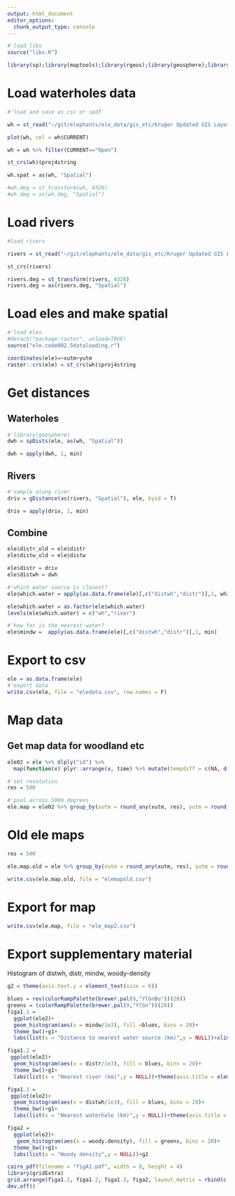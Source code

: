 ```yaml
---
output: html_document
editor_options: 
  chunk_output_type: console
---
```


```r
#'load libs
source("libs.R")

```

```r
library(sp);library(maptools);library(rgeos);library(geosphere);library(sf)
```

# Load waterholes data

```r
#'load and save as csv or spdf

wh = st_read("~/git/elephants/ele_data/gis_etc/Kruger Updated GIS Layers/waterpoints_zambatis_2011.shp")

plot(wh, col = wh$CURRENT)

wh = wh %>% filter(CURRENT=="Open")

st_crs(wh)$proj4string

wh.spat = as(wh, "Spatial")

#wh.deg = st_transform(wh, 4326)
#wh.deg = as(wh.deg, "Spatial")
```

# Load rivers

```r
#load rivers

rivers = st_read("~/git/elephants/ele_data/gis_etc/Kruger Updated GIS Layers/rivers_main.shp")

st_crs(rivers)

rivers.deg = st_transform(rivers, 4326)
rivers.deg = as(rivers.deg, "Spatial")
```

# Load eles and make spatial

```r
#'load eles
#detach("package:raster", unload=TRUE)
source("ele.code002.5dataloading.r")
```

```r
coordinates(ele)=~xutm+yutm
raster::crs(ele) = st_crs(wh)$proj4string
```

# Get distances

## Waterholes

```r
#'library(geosphere)
dwh = spDists(ele, as(wh, "Spatial"))

dwh = apply(dwh, 1, min)
```

## Rivers

```r
#'sample along river
driv = gDistance(as(rivers, "Spatial"), ele, byid = T)

driv = apply(driv, 1, min)
```

## Combine

```r
ele$distr_old = ele$distr
ele$distw_old = ele$distw

ele$distr = driv
ele$distwh = dwh

#'which water source is closest?
ele$which.water = apply(as.data.frame(ele)[,c("distwh","distr")],1, which.min)

ele$which.water = as.factor(ele$which.water)
levels(ele$which.water) = c("wh","river")

#'how far is the nearest water?
ele$mindw =  apply(as.data.frame(ele)[,c("distwh","distr")],1, min)
```

# Export to csv

```r
ele = as.data.frame(ele)
#'export data
write.csv(ele, file = "eledata.csv", row.names = F)
```


# Map data

## Get map data for woodland etc

```r
ele02 = ele %>% dlply("id") %>%
  map(function(x) plyr::arrange(x, time) %>% mutate(tempdiff = c(NA, diff(temp, lag = 1)), waterdiff = c(diff(mindw, lag = 1), NA))) %>% bind_rows()
```


```r
#'set resolution
res = 500

#'pool across 500m degrees
ele.map = ele02 %>% group_by(xutm = round_any(xutm, res), yutm = round_any(yutm, res)) %>% summarise(meantemp = mean(temp), meanwood = mean(woody.density), minwh = min(distwh2), minriver = min(distr2), meanwh = mean(distwh2), meanriver = mean(distr2), meandistw = mean(mindw), propriver = sum(which.water == "river")/length(which.water), propheading = sum(waterdiff<0)*100/length(waterdiff), meantempchange = mean(tempdiff, na.rm = T), meanheadingchange = mean(waterdiff, na.rm = T))
```

# Old ele maps

```r
res = 500

ele.map.old = ele %>% group_by(xutm = round_any(xutm, res), yutm = round_any(yutm, res)) %>% summarise(meantemp = mean(temp), meanwood = mean(woody.density), meanwh = mean(distw), meanriver = mean(distr), meandistw = mean(mindw))

write.csv(ele.map.old, file = "elemapold.csv")
```


# Export for map

```r
write.csv(ele.map, file = "ele_map2.csv")
```

# Export supplementary material

Histogram of distwh, distr, mindw, woody-density

```r
g2 = theme(axis.text.y = element_text(size = 6))

blues = rev(colorRampPalette(brewer.pal(9,"YlGnBu"))(20))
greens = (colorRampPalette(brewer.pal(9,"YlGn"))(20))
figa1.1 =
  ggplot(ele2)+
  geom_histogram(aes(x = mindw/1e3), fill =blues, bins = 20)+
  theme_bw()+g1+
  labs(list(x = "Distance to nearest water source (km)",y = NULL))+xlim(NA,11.45)+scale_x_continuous(breaks = seq(0,10,2))+g2

figa1.2 = 
 ggplot(ele2)+
  geom_histogram(aes(x = distr/1e3), fill = blues, bins = 20)+
  theme_bw()+g1+
  labs(list(x = "Nearest river (km)",y = NULL))+theme(axis.title = element_text(size = 8))+g2#+xlim(NA,10)

figa1.3 = 
 ggplot(ele2)+
  geom_histogram(aes(x = distwh/1e3), fill = blues, bins = 20)+
  theme_bw()+g1+
  labs(list(x = "Nearest waterhole (km)",y = NULL))+theme(axis.title = element_text(size = 8))+g2#+xlim(NA,10)

figa2 =
  ggplot(ele2)+
   geom_histogram(aes(x = woody.density), fill = greens, bins = 20)+
  theme_bw()+g1+
  labs(list(x = "Woody density",y = NULL))+g2
```

```r
cairo_pdf(filename = "figA1.pdf", width = 8, height = 4)
library(gridExtra)
grid.arrange(figa1.1, figa1.2, figa1.3, figa2, layout_matrix = rbind(c(1,1,4,4),c(2,3,4,4)))
dev.off()
```

